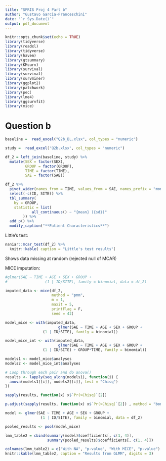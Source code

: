 ```yaml
---
title: "SPRIS Proj 4 Part b"
author: "Gustavo Garcia-Franceschini"
date: "`r Sys.Date()`"
output: pdf_document
---
```


```r
knitr::opts_chunk$set(echo = TRUE)
library(tidyverse)
library(readxl)
library(tidyverse)
library(haven)
library(gtsummary)
library(KMsurv)
library(survival)
library(survival)
library(survminer)
library(ggplot2)
library(patchwork)
library(pec)
library(lme4)
library(ggsurvfit)
library(mice)
```

# Question b

```r
baseline =  read_excel("Q2b_BL.xlsx", col_types = "numeric")

study =  read_excel("Q2b.xlsx", col_types = "numeric")

df_2 = left_join(baseline, study) %>%
  mutate(SEX = factor(SEX),
         GROUP = factor(GROUP),
         TIME = factor(TIME),
         SAE = factor(SAE))
```

```r
df_2 %>%
  pivot_wider(names_from = TIME, values_from = SAE, names_prefix = "month_") %>%
  select(-c(ID, SITE)) %>%
  tbl_summary(
    by = GROUP,
    statistic = list(
            all_continuous() ~ "{mean} ({sd})"
        )) %>%
  add_p() %>%
  modify_caption("**Patient Characteristics**")
```


Little's test:

```r
naniar::mcar_test(df_2) %>%
  knitr::kable( caption = "Little's test results")
```

Shows data missing at random (rejected null of MCAR)

MICE imputation:

```r
#glmer(SAE ~ TIME + AGE + SEX + GROUP +
#                 (1 | ID/SITE), family = binomial, data = df_2)

imputed_data <- mice(df_2, 
                     method = "pmm", 
                     m = 1,
                     maxit = 5, 
                     printFlag = F,
                     seed = 42)
```
```r

model_mice <- with(imputed_data, 
                        glmer(SAE ~ TIME + AGE + SEX + GROUP +
                 (1 | ID/SITE), family = binomial))

```
```r
model_mice_int <- with(imputed_data, 
                        glmer(SAE ~ TIME + AGE + SEX + GROUP +
                 (1 | ID/SITE) + GROUP*TIME, family = binomial))

```


```r
models1 <- model_mice$analyses
models2 <- model_mice_int$analyses

# Loop through each pair and do anova()
results <- lapply(seq_along(models1), function(i) {
  anova(models1[[i]], models2[[i]], test = "Chisq")
})

sapply(results, function(x) x$`Pr(>Chisq)`[2]) 

p.adjust(sapply(results, function(x) x$`Pr(>Chisq)`[2]) , method = "bonferroni")
```


```r
model <- glmer(SAE ~ TIME + AGE + SEX + GROUP +
                (1 | ID/SITE), family = binomial, data = df_2)

pooled_results <- pool(model_mice)

lmm_table2 = cbind(summary(model)$coefficients[, c(1, 4)],
                   summary(pooled_results)$coefficients[, c(1, 4)])

colnames(lmm_table2) = c("With NA", "p-value", "With MICE", "p-value")
knitr::kable(lmm_table2, caption = "Results from GLMM", digits = 3)
```



